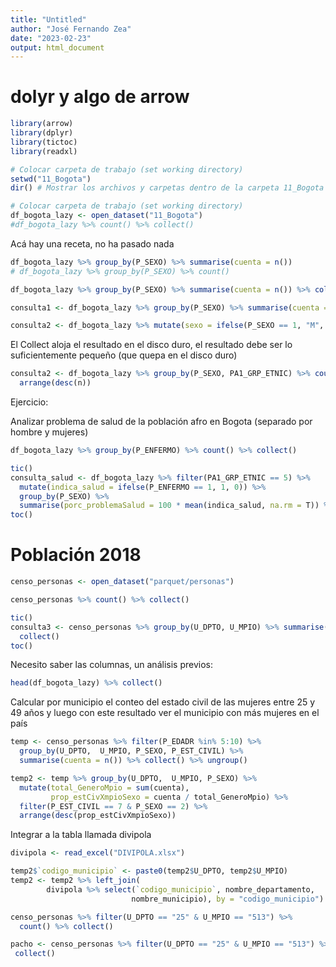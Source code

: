 ---
title: "Untitled"
author: "José Fernando Zea"
date: "2023-02-23"
output: html_document
---


# dolyr y algo de arrow

```{r}
library(arrow)
library(dplyr)
library(tictoc)
library(readxl)
```

```{r}
# Colocar carpeta de trabajo (set working directory)
setwd("11_Bogota")
dir() # Mostrar los archivos y carpetas dentro de la carpeta 11_Bogota
```


```{r}
# Colocar carpeta de trabajo (set working directory)
df_bogota_lazy <- open_dataset("11_Bogota")
#df_bogota_lazy %>% count() %>% collect()
```


Acá hay una receta, no ha pasado nada
```{r}
df_bogota_lazy %>% group_by(P_SEXO) %>% summarise(cuenta = n())
# df_bogota_lazy %>% group_by(P_SEXO) %>% count()
```


```{r}
df_bogota_lazy %>% group_by(P_SEXO) %>% summarise(cuenta = n()) %>% collect()
```

```{r}
consulta1 <- df_bogota_lazy %>% group_by(P_SEXO) %>% summarise(cuenta = n()) %>% collect()

```


```{r}
consulta2 <- df_bogota_lazy %>% mutate(sexo = ifelse(P_SEXO == 1, "M", "F")) 
```


El Collect aloja el resultado en el disco duro, el resultado debe ser lo suficientemente pequeño (que quepa en el disco duro)



```{r}
consulta2 <- df_bogota_lazy %>% group_by(P_SEXO, PA1_GRP_ETNIC) %>% count() %>% collect() %>% 
  arrange(desc(n))

```


Ejercicio:

Analizar problema de salud de la población afro en Bogota (separado por hombre y mujeres)


```{r}
df_bogota_lazy %>% group_by(P_ENFERMO) %>% count() %>% collect()
```

```{r, warning=FALSE, message=FALSE}
tic()
consulta_salud <- df_bogota_lazy %>% filter(PA1_GRP_ETNIC == 5) %>% 
  mutate(indica_salud = ifelse(P_ENFERMO == 1, 1, 0)) %>% 
  group_by(P_SEXO) %>% 
  summarise(porc_problemaSalud = 100 * mean(indica_salud, na.rm = T)) %>% collect()
toc()
```


# Población 2018


```{r}
censo_personas <- open_dataset("parquet/personas")

```


```{r}
censo_personas %>% count() %>% collect()
```


```{r}
tic()
consulta3 <- censo_personas %>% group_by(U_DPTO, U_MPIO) %>% summarise(N_per = n()) %>% 
  collect()
toc()
```


Necesito saber las columnas, un análisis previos:

```{r}
head(df_bogota_lazy) %>% collect()
```


Calcular por municipio el conteo del
estado civil de las mujeres entre 25 y 49 años
y luego con este resultado ver el municipio con más mujeres en el país


```{r}
temp <- censo_personas %>% filter(P_EDADR %in% 5:10) %>% 
  group_by(U_DPTO,  U_MPIO, P_SEXO, P_EST_CIVIL) %>% 
  summarise(cuenta = n()) %>% collect() %>% ungroup()

temp2 <- temp %>% group_by(U_DPTO,  U_MPIO, P_SEXO) %>% 
  mutate(total_GeneroMpio = sum(cuenta),
         prop_estCivXmpioSexo = cuenta / total_GeneroMpio) %>% 
  filter(P_EST_CIVIL == 7 & P_SEXO == 2) %>% 
  arrange(desc(prop_estCivXmpioSexo))
```

Integrar a la tabla llamada divipola

```{r}
divipola <- read_excel("DIVIPOLA.xlsx")

temp2$`codigo_municipio` <- paste0(temp2$U_DPTO, temp2$U_MPIO)
temp2 <- temp2 %>% left_join( 
        divipola %>% select(`codigo_municipio`, nombre_departamento,
                           nombre_municipio), by = "codigo_municipio")

```



```{r}
censo_personas %>% filter(U_DPTO == "25" & U_MPIO == "513") %>% 
  count() %>% collect()
```

```{r}
pacho <- censo_personas %>% filter(U_DPTO == "25" & U_MPIO == "513") %>% 
 collect()
```

